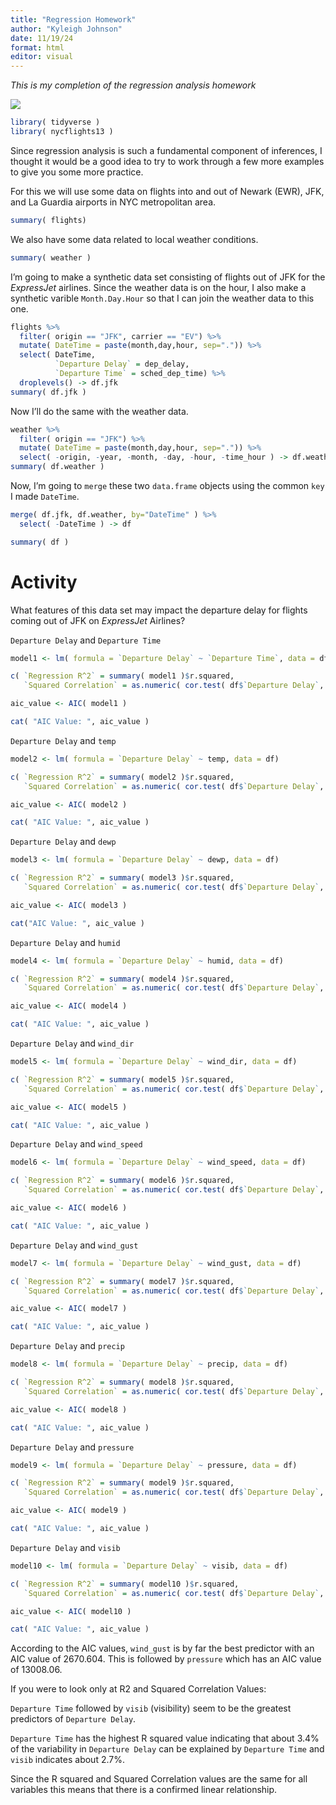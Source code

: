 ```yaml
---
title: "Regression Homework"
author: "Kyleigh Johnson"
date: 11/19/24
format: html
editor: visual
---
```


*This is my completion of the regression analysis homework*

![](media/models.png)

```r
library( tidyverse )
library( nycflights13 )
```

Since regression analysis is such a fundamental component of inferences, I thought it would be a good idea to try to work through a few more examples to give you some more practice.  

For this we will use some data on flights into and out of Newark (EWR), JFK, and La Guardia airports in NYC metropolitan area.

```r
summary( flights) 
```

We also have some data related to local weather conditions.

```r
summary( weather )
```

I'm going to make a synthetic data set consisting of flights out of JFK for the *ExpressJet* airlines.  Since the weather data is on the hour, I also make a synthetic varible `Month.Day.Hour` so that I can join the weather data to this one.

```r
flights %>%
  filter( origin == "JFK", carrier == "EV") %>%
  mutate( DateTime = paste(month,day,hour, sep=".")) %>%
  select( DateTime, 
          `Departure Delay` = dep_delay,
          `Departure Time` = sched_dep_time) %>%
  droplevels() -> df.jfk 
summary( df.jfk )
```

Now I'll do the same with the weather data.

```r
weather %>%
  filter( origin == "JFK") %>% 
  mutate( DateTime = paste(month,day,hour, sep=".")) %>%
  select( -origin, -year, -month, -day, -hour, -time_hour ) -> df.weather 
summary( df.weather )
```

Now, I'm going to `merge` these two `data.frame` objects using the common `key` I made `DateTime`.

```r
merge( df.jfk, df.weather, by="DateTime" ) %>%
  select( -DateTime ) -> df 

summary( df )
```


# Activity

What features of this data set may impact the departure delay for flights coming out of JFK on *ExpressJet* Airlines?


`Departure Delay` and `Departure Time`
```r
model1 <- lm( formula = `Departure Delay` ~ `Departure Time`, data = df)

c( `Regression R^2` = summary( model1 )$r.squared,
   `Squared Correlation` = as.numeric( cor.test( df$`Departure Delay`, df$`Departure Time` )$estimate^2 ) )

```
```r
aic_value <- AIC( model1 )

cat( "AIC Value: ", aic_value )

```

`Departure Delay` and `temp`
```r
model2 <- lm( formula = `Departure Delay` ~ temp, data = df)

c( `Regression R^2` = summary( model2 )$r.squared,
   `Squared Correlation` = as.numeric( cor.test( df$`Departure Delay`, df$temp )$estimate^2 ) )
```
```r
aic_value <- AIC( model2 )

cat( "AIC Value: ", aic_value )
```

`Departure Delay` and `dewp`
```r
model3 <- lm( formula = `Departure Delay` ~ dewp, data = df)

c( `Regression R^2` = summary( model3 )$r.squared,
   `Squared Correlation` = as.numeric( cor.test( df$`Departure Delay`, df$dewp )$estimate^2 ) )
```

```r
aic_value <- AIC( model3 )

cat("AIC Value: ", aic_value )
```

`Departure Delay` and `humid`
```r
model4 <- lm( formula = `Departure Delay` ~ humid, data = df)

c( `Regression R^2` = summary( model4 )$r.squared,
   `Squared Correlation` = as.numeric( cor.test( df$`Departure Delay`, df$humid )$estimate^2 ) )
```
```r
aic_value <- AIC( model4 )

cat( "AIC Value: ", aic_value )
```

`Departure Delay` and `wind_dir`
```r
model5 <- lm( formula = `Departure Delay` ~ wind_dir, data = df)

c( `Regression R^2` = summary( model5 )$r.squared,
   `Squared Correlation` = as.numeric( cor.test( df$`Departure Delay`, df$wind_dir )$estimate^2 ) )
```
```r
aic_value <- AIC( model5 )

cat( "AIC Value: ", aic_value )
```

`Departure Delay` and `wind_speed`
```r
model6 <- lm( formula = `Departure Delay` ~ wind_speed, data = df)

c( `Regression R^2` = summary( model6 )$r.squared,
   `Squared Correlation` = as.numeric( cor.test( df$`Departure Delay`, df$wind_speed )$estimate^2 ) )
```
```r
aic_value <- AIC( model6 )

cat( "AIC Value: ", aic_value )
```

`Departure Delay` and `wind_gust`
```r
model7 <- lm( formula = `Departure Delay` ~ wind_gust, data = df)

c( `Regression R^2` = summary( model7 )$r.squared,
   `Squared Correlation` = as.numeric( cor.test( df$`Departure Delay`, df$wind_gust )$estimate^2 ) )
```
```r
aic_value <- AIC( model7 )

cat( "AIC Value: ", aic_value )
```

`Departure Delay` and `precip`
```r
model8 <- lm( formula = `Departure Delay` ~ precip, data = df)

c( `Regression R^2` = summary( model8 )$r.squared,
   `Squared Correlation` = as.numeric( cor.test( df$`Departure Delay`, df$precip )$estimate^2 ) )
```
```r
aic_value <- AIC( model8 )

cat( "AIC Value: ", aic_value )
```

`Departure Delay` and `pressure`
```r
model9 <- lm( formula = `Departure Delay` ~ pressure, data = df)

c( `Regression R^2` = summary( model9 )$r.squared,
   `Squared Correlation` = as.numeric( cor.test( df$`Departure Delay`, df$pressure )$estimate^2 ) )
```
```r
aic_value <- AIC( model9 )

cat( "AIC Value: ", aic_value )
```

`Departure Delay` and `visib`
```r
model10 <- lm( formula = `Departure Delay` ~ visib, data = df)

c( `Regression R^2` = summary( model10 )$r.squared,
   `Squared Correlation` = as.numeric( cor.test( df$`Departure Delay`, df$visib )$estimate^2 ) )
```
```r
aic_value <- AIC( model10 )

cat( "AIC Value: ", aic_value )
```


According to the AIC values, `wind_gust` is by far the best predictor with an AIC value of 2670.604. This is followed by `pressure` which has an AIC value of 13008.06.


If you were to look only at R2 and Squared Correlation Values:

`Departure Time` followed by `visib` (visibility) seem to be the greatest predictors of `Departure Delay`.

`Departure Time` has the highest R squared value indicating that about 3.4% of the variability in `Departure Delay` can be explained by `Departure Time` and `visib` indicates about 2.7%.

Since the R squared and Squared Correlation values are the same for all variables this means that there is a confirmed linear relationship.

